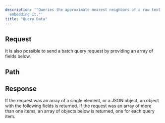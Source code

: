 ```yaml
---
description: '"Queries the approximate nearest neighbors of a raw text data after
  embedding it."'
title: "Query Data"
---
```

## Request
It is also possible to send a batch query request by providing an array
of fields below.
## Path
## Response
If the request was an array of a single element, or a JSON object,
an object with the following fields is returned.
If the request was an array of more than one items, an array of
objects below is returned, one for each query item.